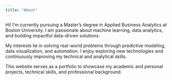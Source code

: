 ```yaml
---
title: "About"
---
```


Hi! I'm currently pursuing a Master's degree in Applied Business Analytics at Boston University. I am passionate about machine learning, data analytics, and building impactful data-driven solutions.

My interests lie in solving real-world problems through predictive modeling, data visualization, and automation. I enjoy exploring new technologies and continuously improving my technical and analytical skills.

This website serves as a portfolio to showcase my academic and personal projects, technical skills, and professional background.


